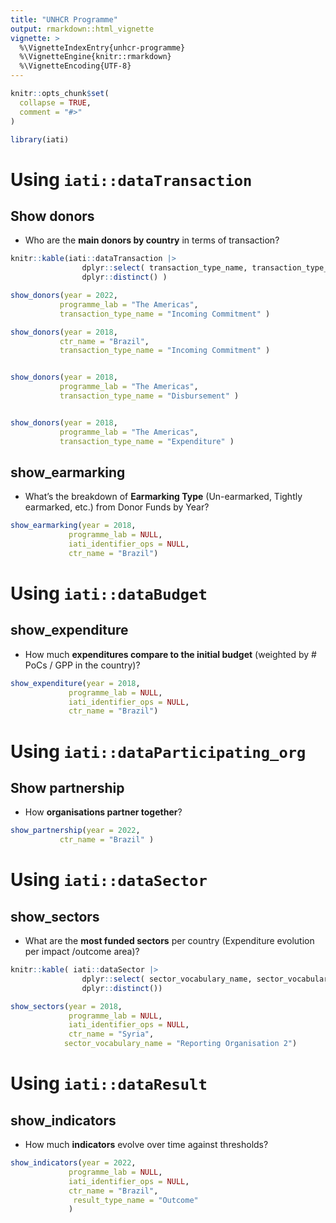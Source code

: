 ```yaml
---
title: "UNHCR Programme"
output: rmarkdown::html_vignette
vignette: >
  %\VignetteIndexEntry{unhcr-programme}
  %\VignetteEngine{knitr::rmarkdown}
  %\VignetteEncoding{UTF-8}
---
```


```r
knitr::opts_chunk$set(
  collapse = TRUE,
  comment = "#>"
)
```

```r
library(iati)
```

<!-- WARNING - This vignette is generated by {fusen} from dev/dev_unhcr_programme.Rmd: do not edit by hand -->

 

# Using  `iati::dataTransaction`

## Show donors 

 
 *  Who are the __main donors by country__ in terms of transaction?   


```r

knitr::kable(iati::dataTransaction |>
                dplyr::select( transaction_type_name, transaction_type_description) |>
                dplyr::distinct() )

show_donors(year = 2022,
           programme_lab = "The Americas",
           transaction_type_name = "Incoming Commitment" )

show_donors(year = 2018,
           ctr_name = "Brazil",
           transaction_type_name = "Incoming Commitment" )


show_donors(year = 2018,
           programme_lab = "The Americas",
           transaction_type_name = "Disbursement" )


show_donors(year = 2018,
           programme_lab = "The Americas",
           transaction_type_name = "Expenditure" )

```

## show_earmarking

 *  What’s the breakdown of __Earmarking Type__ (Un-earmarked, Tightly earmarked, etc.) from Donor Funds by Year?  
 
    

  

```r
show_earmarking(year = 2018, 
             programme_lab = NULL, 
             iati_identifier_ops = NULL, 
             ctr_name = "Brazil")
```

  

  




# Using `iati::dataBudget`

## show_expenditure

 *  How much __expenditures compare to the initial budget__ (weighted by # PoCs / GPP in the country)?   
    

  

```r
show_expenditure(year = 2018, 
             programme_lab = NULL, 
             iati_identifier_ops = NULL, 
             ctr_name = "Brazil")
```

  

# Using `iati::dataParticipating_org`

## Show partnership

 
 *  How __organisations partner together__?   
 


 

```r
show_partnership(year = 2022,
           ctr_name = "Brazil" ) 
```

# Using `iati::dataSector`

## show_sectors

 *  What are the __most funded sectors__ per country (Expenditure evolution per impact /outcome area)?  
    

  

```r

knitr::kable( iati::dataSector |> 
                dplyr::select( sector_vocabulary_name, sector_vocabulary_description) |>
                dplyr::distinct())

show_sectors(year = 2018, 
             programme_lab = NULL, 
             iati_identifier_ops = NULL, 
             ctr_name = "Syria",
            sector_vocabulary_name = "Reporting Organisation 2")
```

  

   
 

# Using `iati::dataResult`

## show_indicators

    
 *  How much __indicators__ evolve over time against thresholds?
 

  

```r
show_indicators(year = 2022, 
             programme_lab = NULL, 
             iati_identifier_ops = NULL, 
             ctr_name = "Brazil",
              result_type_name = "Outcome"
             )
```

  

  





